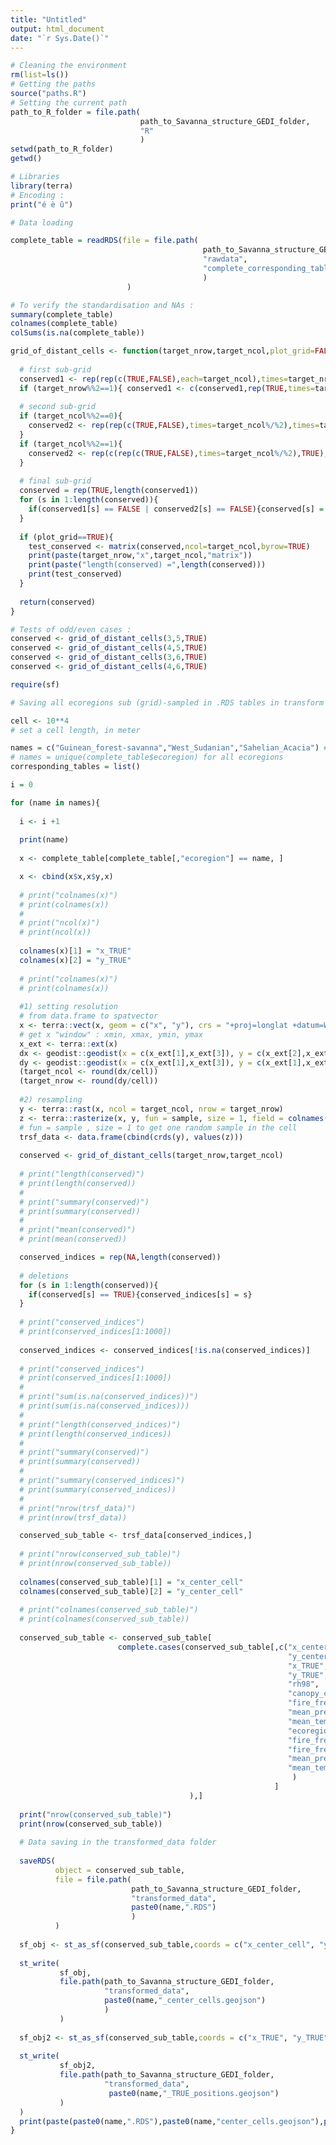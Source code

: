 ```yaml
---
title: "Untitled"
output: html_document
date: "`r Sys.Date()`"
---
```


```r
# Cleaning the environment
rm(list=ls())
# Getting the paths
source("paths.R")
# Setting the current path
path_to_R_folder = file.path(
                             path_to_Savanna_structure_GEDI_folder,
                             "R"
                             )
setwd(path_to_R_folder)
getwd()

# Libraries
library(terra)
# Encoding :
print("é è û")
```

```r
# Data loading

complete_table = readRDS(file = file.path(
                                           path_to_Savanna_structure_GEDI_folder,
                                           "rawdata",
                                           "complete_corresponding_table_without_duplicate_standardized.RDS"
                                           )
                          )

# To verify the standardisation and NAs :
summary(complete_table)
colnames(complete_table)
colSums(is.na(complete_table))
```

```r
grid_of_distant_cells <- function(target_nrow,target_ncol,plot_grid=FALSE){
  
  # first sub-grid
  conserved1 <- rep(rep(c(TRUE,FALSE),each=target_ncol),times=target_nrow%/%2)
  if (target_nrow%%2==1){ conserved1 <- c(conserved1,rep(TRUE,times=target_ncol)) }
  
  # second sub-grid
  if (target_ncol%%2==0){ 
    conserved2 <- rep(rep(c(TRUE,FALSE),times=target_ncol%/%2),times=target_nrow)
  }
  if (target_ncol%%2==1){ 
    conserved2 <- rep(c(rep(c(TRUE,FALSE),times=target_ncol%/%2),TRUE),times=target_nrow)
  }
  
  # final sub-grid
  conserved = rep(TRUE,length(conserved1))
  for (s in 1:length(conserved)){
    if(conserved1[s] == FALSE | conserved2[s] == FALSE){conserved[s] = FALSE}
  }
  
  if (plot_grid==TRUE){
    test_conserved <- matrix(conserved,ncol=target_ncol,byrow=TRUE)
    print(paste(target_nrow,"x",target_ncol,"matrix"))
    print(paste("length(conserved) =",length(conserved)))
    print(test_conserved)
  }
  
  return(conserved)
}

# Tests of odd/even cases :
conserved <- grid_of_distant_cells(3,5,TRUE)
conserved <- grid_of_distant_cells(4,5,TRUE)
conserved <- grid_of_distant_cells(3,6,TRUE)
conserved <- grid_of_distant_cells(4,6,TRUE)
```

```r
require(sf)

# Saving all ecoregions sub (grid)-sampled in .RDS tables in transform data

cell <- 10**4
# set a cell length, in meter

names = c("Guinean_forest-savanna","West_Sudanian","Sahelian_Acacia") # for testing the loop
# names = unique(complete_table$ecoregion) for all ecoregions
corresponding_tables = list()

i = 0

for (name in names){
  
  i <- i +1
  
  print(name)
  
  x <- complete_table[complete_table[,"ecoregion"] == name, ]

  x <- cbind(x$x,x$y,x)
  
  # print("colnames(x)")
  # print(colnames(x))
  # 
  # print("ncol(x)")
  # print(ncol(x))
  
  colnames(x)[1] = "x_TRUE"
  colnames(x)[2] = "y_TRUE"
  
  # print("colnames(x)")
  # print(colnames(x))
  
  #1) setting resolution
  # from data.frame to spatvector
  x <- terra::vect(x, geom = c("x", "y"), crs = "+proj=longlat +datum=WGS84") 
  # get x "window" : xmin, xmax, ymin, ymax
  x_ext <- terra::ext(x)
  dx <- geodist::geodist(x = c(x_ext[1],x_ext[3]), y = c(x_ext[2],x_ext[3]), measure = "haversine")
  dy <- geodist::geodist(x = c(x_ext[1],x_ext[3]), y = c(x_ext[1],x_ext[4]), measure = "haversine")
  (target_ncol <- round(dx/cell))
  (target_nrow <- round(dy/cell))
  
  #2) resampling
  y <- terra::rast(x, ncol = target_ncol, nrow = target_nrow)
  z <- terra::rasterize(x, y, fun = sample, size = 1, field = colnames(terra::values(x)))
  # fun = sample , size = 1 to get one random sample in the cell
  trsf_data <- data.frame(cbind(crds(y), values(z)))
  
  conserved <- grid_of_distant_cells(target_nrow,target_ncol)
  
  # print("length(conserved)")
  # print(length(conserved))
  # 
  # print("summary(conserved)")
  # print(summary(conserved))
  # 
  # print("mean(conserved)")
  # print(mean(conserved))

  conserved_indices = rep(NA,length(conserved))
  
  # deletions
  for (s in 1:length(conserved)){
    if(conserved[s] == TRUE){conserved_indices[s] = s}
  }
  
  # print("conserved_indices")
  # print(conserved_indices[1:1000])
  
  conserved_indices <- conserved_indices[!is.na(conserved_indices)]
  
  # print("conserved_indices")
  # print(conserved_indices[1:1000])
  # 
  # print("sum(is.na(conserved_indices))")
  # print(sum(is.na(conserved_indices)))
  # 
  # print("length(conserved_indices)")
  # print(length(conserved_indices))
  # 
  # print("summary(conserved)")
  # print(summary(conserved))
  # 
  # print("summary(conserved_indices)")
  # print(summary(conserved_indices))
  # 
  # print("nrow(trsf_data)")
  # print(nrow(trsf_data))

  conserved_sub_table <- trsf_data[conserved_indices,]
  
  # print("nrow(conserved_sub_table)")
  # print(nrow(conserved_sub_table))
  
  colnames(conserved_sub_table)[1] = "x_center_cell"
  colnames(conserved_sub_table)[2] = "y_center_cell"
  
  # print("colnames(conserved_sub_table)")
  # print(colnames(conserved_sub_table))
  
  conserved_sub_table <- conserved_sub_table[
                        complete.cases(conserved_sub_table[,c("x_center_cell",
                                                              "y_center_cell",
                                                              "x_TRUE",
                                                              "y_TRUE",
                                                              "rh98",
                                                              "canopy_cover",
                                                              "fire_freq",
                                                              "mean_precip",
                                                              "mean_temp",
                                                              "ecoregion",
                                                              "fire_freq_NA",
                                                              "fire_freq_std",
                                                              "mean_precip_std",
                                                              "mean_temp_std"
                                                               )
                                                           ]
                                        ),]
  
  print("nrow(conserved_sub_table)")
  print(nrow(conserved_sub_table))
  
  # Data saving in the transformed_data folder
  
  saveRDS(
          object = conserved_sub_table,
          file = file.path(
                           path_to_Savanna_structure_GEDI_folder,
                           "transformed_data",
                           paste0(name,".RDS")
                           )
          )
  
  sf_obj <- st_as_sf(conserved_sub_table,coords = c("x_center_cell", "y_center_cell"),crs = 4326)
  
  st_write(
           sf_obj,
           file.path(path_to_Savanna_structure_GEDI_folder,
                     "transformed_data",
                     paste0(name,"_center_cells.geojson")
                     )
           )
  
  sf_obj2 <- st_as_sf(conserved_sub_table,coords = c("x_TRUE", "y_TRUE"),crs = 4326)
  
  st_write(
           sf_obj2,
           file.path(path_to_Savanna_structure_GEDI_folder,
                     "transformed_data",
                      paste0(name,"_TRUE_positions.geojson")
           )
  )
  print(paste(paste0(name,".RDS"),paste0(name,"center_cells.geojson"),paste0(name,"TRUE_positions.geojson"),"DONE"))
}
```

```r

```


```r

```
